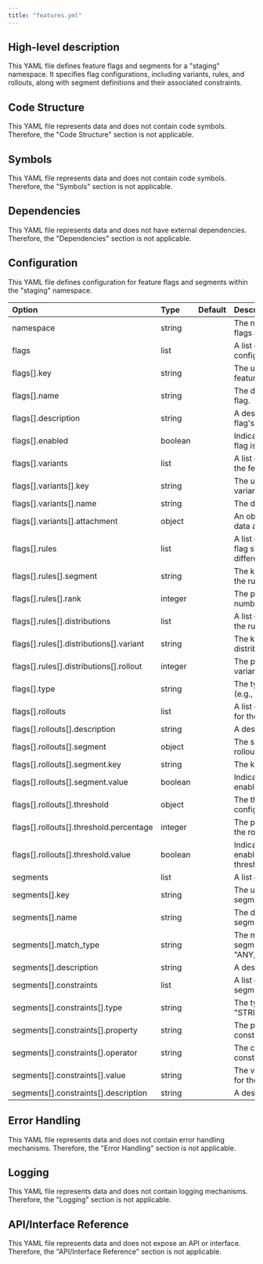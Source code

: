 ```yaml
---
title: "features.yml"
---
```


## High-level description
This YAML file defines feature flags and segments for a "staging" namespace. It specifies flag configurations, including variants, rules, and rollouts, along with segment definitions and their associated constraints.

## Code Structure
This YAML file represents data and does not contain code symbols. Therefore, the "Code Structure" section is not applicable.

## Symbols
This YAML file represents data and does not contain code symbols. Therefore, the "Symbols" section is not applicable.

## Dependencies
This YAML file represents data and does not have external dependencies. Therefore, the "Dependencies" section is not applicable.

## Configuration
This YAML file defines configuration for feature flags and segments within the "staging" namespace.

| Option | Type | Default | Description |
|:-------|:-----|:--------|:------------|
| namespace | string | | The namespace for the defined flags and segments. |
| flags | list | | A list of feature flag configurations. |
| flags[].key | string | | The unique key identifier for the feature flag. |
| flags[].name | string | | The display name of the feature flag. |
| flags[].description | string | | A description of the feature flag's purpose. |
| flags[].enabled | boolean | | Indicates whether the feature flag is enabled globally. |
| flags[].variants | list | | A list of variants associated with the feature flag. |
| flags[].variants[].key | string | | The unique key identifier for the variant. |
| flags[].variants[].name | string | | The display name of the variant. |
| flags[].variants[].attachment | object | | An object containing arbitrary data associated with the variant. |
| flags[].rules | list | | A list of rules defining how the flag should be evaluated for different segments. |
| flags[].rules[].segment | string | | The key of the segment to which the rule applies. |
| flags[].rules[].rank | integer | | The priority of the rule (lower numbers have higher priority). |
| flags[].rules[].distributions | list | | A list of variant distributions for the rule. |
| flags[].rules[].distributions[].variant | string | | The key of the variant to distribute. |
| flags[].rules[].distributions[].rollout | integer | | The percentage rollout for the variant (0-100). |
| flags[].type | string | | The type of the feature flag (e.g., "BOOLEAN_FLAG_TYPE"). |
| flags[].rollouts | list | | A list of rollout configurations for the flag. |
| flags[].rollouts[].description | string | | A description of the rollout. |
| flags[].rollouts[].segment | object | | The segment to which the rollout applies. |
| flags[].rollouts[].segment.key | string | | The key of the segment. |
| flags[].rollouts[].segment.value | boolean | | Indicates whether the rollout is enabled for the segment. |
| flags[].rollouts[].threshold | object | | The threshold-based rollout configuration. |
| flags[].rollouts[].threshold.percentage | integer | | The percentage threshold for the rollout (0-100). |
| flags[].rollouts[].threshold.value | boolean | | Indicates whether the rollout is enabled for users above the threshold. |
| segments | list | | A list of segment definitions. |
| segments[].key | string | | The unique key identifier for the segment. |
| segments[].name | string | | The display name of the segment. |
| segments[].match_type | string | | The matching type for the segment (e.g., "ANY_MATCH_TYPE"). |
| segments[].description | string | | A description of the segment. |
| segments[].constraints | list | | A list of constraints defining the segment's membership criteria. |
| segments[].constraints[].type | string | | The type of constraint (e.g., "STRING_COMPARISON_TYPE"). |
| segments[].constraints[].property | string | | The property to evaluate for the constraint. |
| segments[].constraints[].operator | string | | The comparison operator for the constraint (e.g., "eq", "neq"). |
| segments[].constraints[].value | string | | The value to compare against for the constraint. |
| segments[].constraints[].description | string | | A description of the constraint. |

## Error Handling
This YAML file represents data and does not contain error handling mechanisms. Therefore, the "Error Handling" section is not applicable.

## Logging
This YAML file represents data and does not contain logging mechanisms. Therefore, the "Logging" section is not applicable.

## API/Interface Reference
This YAML file represents data and does not expose an API or interface. Therefore, the "API/Interface Reference" section is not applicable.
